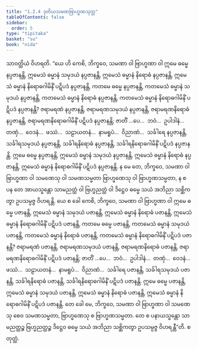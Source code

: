 ```yaml
---
title: "1.2.4 ဒုတိယသမဏဗြာဟ္မဏသုတ္တ"
tableOfContents: false
sidebar:
  order: 5
type: "tipitaka"
basket: "su"
book: "nida"
---
```



<DynamicBreadcrumb />

<Division number="14" book="nida">

<Paragraph number="83" book="nida">
သာဝတ္ထိယံ ဝိဟရတိ. “ယေ ဟိ ကေစိ, ဘိက္ခဝေ, သမဏာ ဝါ ဗြာဟ္မဏာ ဝါ ဣမေ ဓမ္မေ နပ္ပဇာနန္တိ, ဣမေသံ ဓမ္မာနံ သမုဒယံ နပ္ပဇာနန္တိ, ဣမေသံ ဓမ္မာနံ နိရောဓံ နပ္ပဇာနန္တိ, ဣမေသံ ဓမ္မာနံ နိရောဓဂါမိနိံ ပဋိပဒံ နပ္ပဇာနန္တိ, ကတမေ ဓမ္မေ နပ္ပဇာနန္တိ, ကတမေသံ ဓမ္မာနံ သမုဒယံ နပ္ပဇာနန္တိ, ကတမေသံ ဓမ္မာနံ နိရောဓံ နပ္ပဇာနန္တိ, ကတမေသံ ဓမ္မာနံ နိရောဓဂါမိနိံ ပဋိပဒံ နပ္ပဇာနန္တိ?
</Paragraph>

<Paragraph number="84" book="nida">
ဇရာမရဏံ နပ္ပဇာနန္တိ, ဇရာမရဏသမုဒယံ နပ္ပဇာနန္တိ, ဇရာမရဏနိရောဓံ နပ္ပဇာနန္တိ, ဇရာမရဏနိရောဓဂါမိနိံ ပဋိပဒံ နပ္ပဇာနန္တိ; ဇာတိံ …ပေ…  ဘဝံ…  ဥပါဒါနံ…  တဏှံ…  ဝေဒနံ…  ဖဿံ…  သဠာယတနံ…  နာမရူပံ…  ဝိညာဏံ…  သင်္ခါရေ နပ္ပဇာနန္တိ, သင်္ခါရသမုဒယံ နပ္ပဇာနန္တိ, သင်္ခါရနိရောဓံ နပ္ပဇာနန္တိ, သင်္ခါရနိရောဓဂါမိနိံ ပဋိပဒံ နပ္ပဇာနန္တိ. ဣမေ ဓမ္မေ နပ္ပဇာနန္တိ, ဣမေသံ ဓမ္မာနံ သမုဒယံ နပ္ပဇာနန္တိ, ဣမေသံ ဓမ္မာနံ နိရောဓံ နပ္ပဇာနန္တိ, ဣမေသံ ဓမ္မာနံ နိရောဓဂါမိနိံ ပဋိပဒံ နပ္ပဇာနန္တိ. န မေ တေ, ဘိက္ခဝေ, သမဏာ ဝါ ဗြာဟ္မဏာ ဝါ သမဏေသု ဝါ သမဏသမ္မတာ ဗြာဟ္မဏေသု ဝါ ဗြာဟ္မဏသမ္မတာ, န စ ပန တေ အာယသ္မန္တော သာမညတ္ထံ ဝါ ဗြဟ္မညတ္ထံ ဝါ ဒိဋ္ဌေဝ ဓမ္မေ သယံ အဘိညာ သစ္ဆိကတွာ ဥပသမ္ပဇ္ဇ ဝိဟရန္တိ.
</Paragraph>

<Paragraph number="85" book="nida">
ယေ စ ခေါ ကေစိ, ဘိက္ခဝေ, သမဏာ ဝါ ဗြာဟ္မဏာ ဝါ ဣမေ ဓမ္မေ ပဇာနန္တိ, ဣမေသံ ဓမ္မာနံ သမုဒယံ ပဇာနန္တိ, ဣမေသံ ဓမ္မာနံ နိရောဓံ ပဇာနန္တိ, ဣမေသံ ဓမ္မာနံ နိရောဓဂါမိနိံ ပဋိပဒံ ပဇာနန္တိ, ကတမေ ဓမ္မေ ပဇာနန္တိ, ကတမေသံ ဓမ္မာနံ သမုဒယံ ပဇာနန္တိ, ကတမေသံ ဓမ္မာနံ နိရောဓံ ပဇာနန္တိ, ကတမေသံ ဓမ္မာနံ နိရောဓဂါမိနိံ ပဋိပဒံ ပဇာနန္တိ?
</Paragraph>

<Paragraph number="86" book="nida">
ဇရာမရဏံ ပဇာနန္တိ, ဇရာမရဏသမုဒယံ ပဇာနန္တိ, ဇရာမရဏနိရောဓံ ပဇာနန္တိ, ဇရာမရဏနိရောဓဂါမိနိံ ပဋိပဒံ ပဇာနန္တိ; ဇာတိံ …ပေ…  ဘဝံ…  ဥပါဒါနံ…  တဏှံ…  ဝေဒနံ…  ဖဿံ…  သဠာယတနံ…  နာမရူပံ…  ဝိညာဏံ…  သင်္ခါရေ ပဇာနန္တိ, သင်္ခါရသမုဒယံ ပဇာနန္တိ, သင်္ခါရနိရောဓံ ပဇာနန္တိ, သင်္ခါရနိရောဓဂါမိနိံ ပဋိပဒံ ပဇာနန္တိ. ဣမေ ဓမ္မေ ပဇာနန္တိ, ဣမေသံ ဓမ္မာနံ သမုဒယံ ပဇာနန္တိ, ဣမေသံ ဓမ္မာနံ နိရောဓံ ပဇာနန္တိ, ဣမေသံ ဓမ္မာနံ နိရောဓဂါမိနိံ ပဋိပဒံ ပဇာနန္တိ. တေ ခေါ မေ, ဘိက္ခဝေ, သမဏာ ဝါ ဗြာဟ္မဏာ ဝါ သမဏေသု စေဝ သမဏသမ္မတာ, ဗြာဟ္မဏေသု စ ဗြာဟ္မဏသမ္မတာ. တေ စ ပနာယသ္မန္တော သာမညတ္ထဉ္စ ဗြဟ္မညတ္ထဉ္စ ဒိဋ္ဌေဝ ဓမ္မေ သယံ အဘိညာ သစ္ဆိကတွာ ဥပသမ္ပဇ္ဇ ဝိဟရန္တီ”တိ.

</Paragraph>
</Division>

<Paragraph number="87" type="center" book="nida">
စတုတ္ထံ.
</Paragraph>